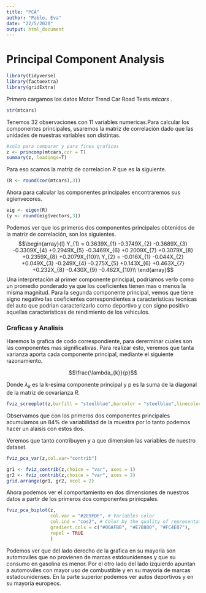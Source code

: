 ---
title: "PCA"
author: "Pablo, Eva"
date: "22/5/2020"
output: html_document
---


# Principal Component Analysis
```{r,echo=FALSE}
library(tidyverse)
library(factoextra)
library(gridExtra)
```
Primero cargamos los datos Motor Trend Car Road Tests _mtcars_ .
```{r}
str(mtcars)
```
Tenemos 32 observaciones con 11 variables numericas.Para calcular los componentes principales, usaremos la matriz de correlación dado que las unidades de nuestras variables son distintas.

```{r, echo=FALSE, include = FALSE}
#solo para comparar y para fines graficos
z <- princomp(mtcars,cor = T)
summary(z, loadings=T)
```
Para eso scamos la matriz de correlacion $R$ que es la siguiente.

```{r}
(R <- round(cor(mtcars),3))
```
Ahora para calcular las componentes principales encontraremos sus egienvecores.


```{r}
eig <- eigen(R)
(y <- round(eig$vectors,3))
```
Podemos ver que los primeros dos componentes principales obtenidos de la matriz de correlación, son los siguientes.
$$\begin{array}{l}
Y_{1} = 0.3639X_{1} -0.3749X_{2} -0.3689X_{3} -0.3309X_{4}  +0.2949X_{5} -0.3469X_{6}  +0.2009X_{7}  +0.3079X_{8}  +0.2359X_{8}  +0.2079X_{10}\\
Y_{2} = -0.016X_{1} -0.044X_{2}  +0.049X_{3} -0.249X_{4} -0.275X_{5}  +0.143X_{6}  +0.463X_{7}  +0.232X_{8} -0.430X_{9} -0.462X_{10}\\
\end{array}$$
Una interpretación al primer componente principal, podriamos verlo como un promedio ponderado ya que los coeficientes tienen mas o menos la misma magnitud.
Para la segunda componente principal, vemos que tiene signo negativo las coeficientes correspondientes a caracteristicas tecnicas del auto que podrian caracterizarlo como deportivo y con signo positivo aquellas caracteristicas de rendimiento de los vehiculos. 

### Graficas y Analisis

Haremos la grafica de codo correspondiente, para dererminar cuales son las componentes mas significativas.
Para realizar esto, veremos que tanta varianza aporta cada componente principal, mediante el siguiente razonamiento.

$$\frac{\lambda_{k}}{p}$$

Donde $\lambda_k$ es la k-esima componente principal y p es la suma de la diagonal de la matriz de covarianza $R$. 


```{r}
fviz_screeplot(z,barfill = "steelblue",barcolor = "steelblue",linecolor = "red",addlabels =TRUE)
```


Observamos que con los primeros dos componentes principales acumulamos un $84\%$ de variabilidad de la muestra por lo tanto podemos hacer un alaisis con estos dos.

Veremos que tanto contribuyen y a que dimension las variables de nuestro dataset.

```{r}
fviz_pca_var(z,col.var="contrib")
```

```{r}
gr1 <- fviz_contrib(z,choice = "var", axes = 1)
gr2 <- fviz_contrib(z,choice = "var", axes = 2)
grid.arrange(gr1, gr2, ncol = 2)
```

Ahora podemos ver el comportamiento en dos dimensiones de nuestros datos a partir de los primeros dos componentes prinicpales.

```{r}
fviz_pca_biplot(z,
                col.var = "#2E9FDF", # Variables color
                col.ind = "cos2", # Color by the quality of representation
                gradient.cols = c("#00AFBB", "#E7B800", "#FC4E07"),
                repel = TRUE  
                )
```


Podemos ver que del lado derecho de la grafica en su mayoria son automoviles que no provienen de marcas estdounidenses y que su consumo en gasolina es menor.
Por el otro lado del lado izquierdo apuntan a automoviles con mayor uso de combustible y en su mayoria de marcas estadounidenses.
En la parte superior podemos ver autos deportivos y en su mayoria europeos.